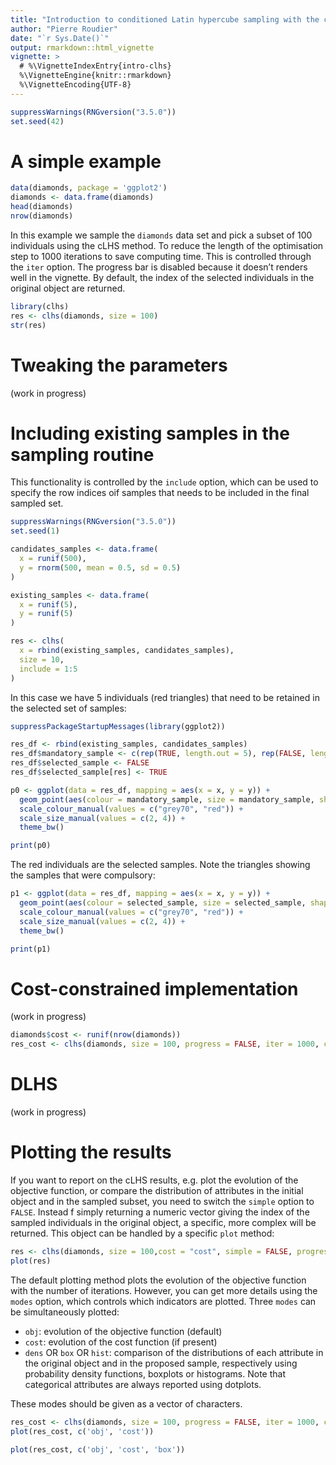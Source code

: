 ```yaml
---
title: "Introduction to conditioned Latin hypercube sampling with the clhs package"
author: "Pierre Roudier"
date: "`r Sys.Date()`"
output: rmarkdown::html_vignette
vignette: >
  # %\VignetteIndexEntry{intro-clhs}
  %\VignetteEngine{knitr::rmarkdown}
  %\VignetteEncoding{UTF-8}
---
```


```r
suppressWarnings(RNGversion("3.5.0"))
set.seed(42)
```

# A simple example

```r
data(diamonds, package = 'ggplot2')
diamonds <- data.frame(diamonds)
head(diamonds)
nrow(diamonds)
```

In this example we sample the `diamonds` data set and pick a subset of 100 individuals using the cLHS method. To reduce the length of the optimisation step to 1000 iterations to save computing time. This is controlled through the `iter` option. The progress bar is disabled because it doesn't renders well in the vignette. By default, the index of the selected individuals in the original object are returned.

```r
library(clhs)
res <- clhs(diamonds, size = 100)
str(res)
```

# Tweaking the parameters

(work in progress)

# Including existing samples in the sampling routine

This functionality is controlled by the `include` option, which can be used to specify the row indices oif samples that needs to be included in the final sampled set.

```r
suppressWarnings(RNGversion("3.5.0"))
set.seed(1)

candidates_samples <- data.frame(
  x = runif(500),
  y = rnorm(500, mean = 0.5, sd = 0.5)
)

existing_samples <- data.frame(
  x = runif(5),
  y = runif(5)
) 

res <- clhs(
  x = rbind(existing_samples, candidates_samples), 
  size = 10, 
  include = 1:5
)
```

In this case we have 5 individuals (red triangles) that need to be retained in the selected set of samples:

```r
suppressPackageStartupMessages(library(ggplot2))

res_df <- rbind(existing_samples, candidates_samples)
res_df$mandatory_sample <- c(rep(TRUE, length.out = 5), rep(FALSE, length.out = 500))
res_df$selected_sample <- FALSE
res_df$selected_sample[res] <- TRUE

p0 <- ggplot(data = res_df, mapping = aes(x = x, y = y)) +
  geom_point(aes(colour = mandatory_sample, size = mandatory_sample, shape = mandatory_sample)) +
  scale_colour_manual(values = c("grey70", "red")) +
  scale_size_manual(values = c(2, 4)) +
  theme_bw()

print(p0)
```

The red individuals are the selected samples. Note the triangles showing the samples that were compulsory:

```r
p1 <- ggplot(data = res_df, mapping = aes(x = x, y = y)) +
  geom_point(aes(colour = selected_sample, size = selected_sample, shape = mandatory_sample)) +
  scale_colour_manual(values = c("grey70", "red")) +
  scale_size_manual(values = c(2, 4)) +
  theme_bw()

print(p1)
```

# Cost-constrained implementation

(work in progress)

```r
diamonds$cost <- runif(nrow(diamonds))
res_cost <- clhs(diamonds, size = 100, progress = FALSE, iter = 1000, cost = 'cost')
```

# DLHS 

(work in progress)

# Plotting the results

If you want to report on the cLHS results, e.g. plot the evolution of the objective function, or compare the distribution of attributes in the initial object and in the sampled subset, you need to switch the `simple` option to `FALSE`. Instead f simply returning a numeric vector giving the index of the sampled individuals in the original object, a specific, more complex will be returned. This object can be handled by a specific `plot` method:

```r
res <- clhs(diamonds, size = 100,cost = "cost", simple = FALSE, progress = FALSE, iter = 2000)
plot(res)
```

The default plotting method plots the evolution of the objective function with the number of iterations. However, you can get more details using the `modes` option, which controls which indicators are plotted. Three `modes` can be simultaneously plotted:

- `obj`: evolution of the objective function (default)
- `cost`: evolution of the cost function (if present)
- `dens` OR `box` OR `hist`: comparison of the distributions of each attribute in the original object and in the proposed sample, respectively using probability density functions, boxplots or histograms. Note that categorical attributes are always reported using dotplots.

These modes should be given as a vector of characters.

```r
res_cost <- clhs(diamonds, size = 100, progress = FALSE, iter = 1000, cost = 'cost', simple = FALSE, use.cpp = F)
plot(res_cost, c('obj', 'cost'))
```

```r
plot(res_cost, c('obj', 'cost', 'box'))
```
